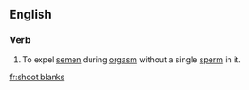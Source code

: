 ==English==

===Verb===
{{en-verb|head=[[shoot]] [[blanks]]|shoots blanks|shooting blanks|shot blanks}} 

# {{context|colloquial|lang=en}} To expel [[semen]] during [[orgasm]] without a single [[sperm]] in it.

[[fr:shoot blanks]]